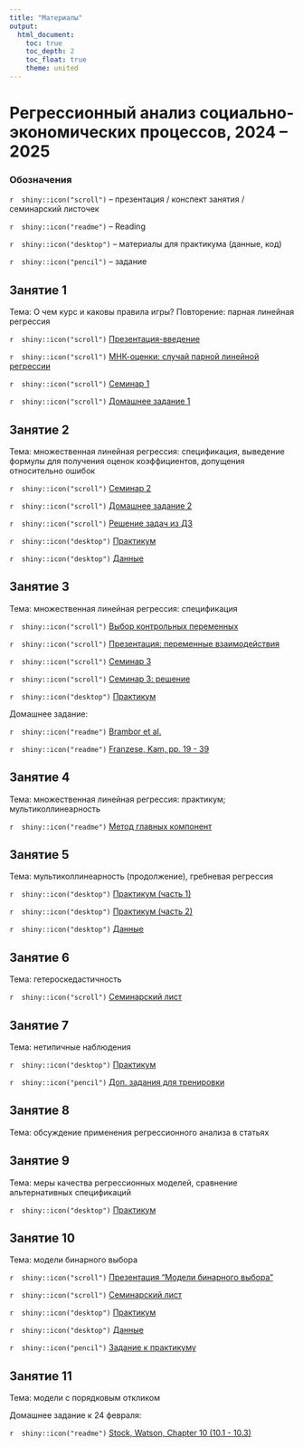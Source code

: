 ```yaml
---
title: "Материалы"
output: 
  html_document:
    toc: true
    toc_depth: 2
    toc_float: true
    theme: united
---
```

# Регрессионный анализ социально-экономических процессов, 2024 -- 2025
 
### Обозначения
 
`r  shiny::icon("scroll")` -- презентация / конспект занятия / семинарский листочек
 
`r  shiny::icon("readme")` -- Reading
 
`r  shiny::icon("desktop")` -- материалы для практикума (данные, код)
 
`r  shiny::icon("pencil")` -- задание 
 
## Занятие 1
 
Тема: О чем курс и каковы правила игры? Повторение: парная линейная регрессия
  
`r  shiny::icon("scroll")` <a href="regression_intro_2024.pdf" title=>Презентация-введение</a> 

`r  shiny::icon("scroll")` <a href="OLS_notes.pdf" title=>МНК-оценки: случай парной линейной регрессии</a> 

`r  shiny::icon("scroll")` <a href="reg_seminar1_2024.pdf" title=>Семинар 1</a> 

`r  shiny::icon("scroll")` <a href="css_reg_hw1_2024.pdf" title=>Домашнее задание 1</a> 

## Занятие 2
 
Тема: множественная линейная регрессия: спецификация, выведение формулы для получения оценок коэффициентов, допущения относительно ошибок
  
`r  shiny::icon("scroll")` <a href="reg_seminar2_2024.pdf" title=>Семинар 2</a> 

`r  shiny::icon("scroll")` <a href="css_reg_hw2_2024.pdf" title=>Домашнее задание 2</a> 

`r  shiny::icon("scroll")` <a href="css_reg_hw_solution.pdf" title=>Решение задач из ДЗ</a> 

`r  shiny::icon("desktop")` <a href="reg_lab1.ipynb" title=> Практикум </a>

`r  shiny::icon("desktop")` <a href="lab1.dta" title=> Данные </a>

## Занятие 3
 
Тема: множественная линейная регрессия: спецификация

`r  shiny::icon("scroll")` <a href="lecture_notes.pdf" title=>Выбор контрольных переменных</a> 

`r  shiny::icon("scroll")` <a href="interactions_presentation.pdf" title=>Презентация: переменные взаимодействия</a> 

`r  shiny::icon("scroll")` <a href="reg_seminar3.pdf" title=>Семинар 3</a> 

`r  shiny::icon("scroll")` <a href="reg_seminar3_solution.pdf" title=>Семинар 3: решение</a> 

`r  shiny::icon("desktop")` <a href="reg_lab2.ipynb" title=> Практикум </a>

Домашнее задание: 

`r  shiny::icon("readme")` <a href="https://disk.yandex.ru/i/XhNnotShTyC8dw" title=> Brambor et al.</a>
 
`r  shiny::icon("readme")` <a href="https://disk.yandex.ru/i/ufuj_2Ks2FglpQ" title=> Franzese, Kam, pp. 19 - 39 </a>

## Занятие 4
 
Тема: множественная линейная регрессия: практикум; мультиколлинеарность 

`r  shiny::icon("readme")` <a href="PCA.pdf" title=> Метод главных компонент </a>

## Занятие 5
 
Тема: мультиколлинеарность (продолжение), гребневая регрессия

`r  shiny::icon("desktop")` <a href="reg_lab3_1.ipynb" title=> Практикум (часть 1) </a>

`r  shiny::icon("desktop")` <a href="reg_lab3_2.ipynb" title=> Практикум (часть 2) </a>

`r  shiny::icon("desktop")` <a href="lab3_2.dta" title=> Данные </a>

## Занятие 6
 
Тема: гетероскедастичность

`r  shiny::icon("scroll")` <a href="css_reg_seminar5.pdf" title=> Семинарский лист </a>

## Занятие 7
 
Тема: нетипичные наблюдения

`r  shiny::icon("desktop")` <a href="lab4.ipynb" title=> Практикум </a>

`r  shiny::icon("pencil")` <a href="css_reg_pre_exam_practice.pdf" title=> Доп. задания для тренировки </a> 

## Занятие 8
 
Тема: обсуждение применения регрессионного анализа в статьях 

## Занятие 9
 
Тема: меры качества регрессионных моделей, сравнение альтернативных спецификаций

`r  shiny::icon("desktop")` <a href="lab5.ipynb" title=> Практикум </a>

## Занятие 10
 
Тема: модели бинарного выбора

`r  shiny::icon("scroll")` <a href="BCM_lecture.pdf" title=> Презентация "Модели бинарного выбора" </a>

`r  shiny::icon("scroll")` <a href="css_reg_seminar7.pdf" title=> Семинарский лист </a>

`r  shiny::icon("desktop")` <a href="lab6.ipynb" title=> Практикум </a>

`r  shiny::icon("desktop")` <a href="lab_logit.dta" title=> Данные </a>

`r  shiny::icon("pencil")` <a href="reg_binarychoice_lab.pdf" title=> Задание к практикуму </a> 

## Занятие 11

Тема: модели с порядковым откликом

Домашнее задание к 24 февраля: 
 
`r  shiny::icon("readme")`  <a href="https://disk.yandex.ru/i/G9DO5ZMwYmP2Mw" title=>Stock, Watson, Chapter 10 (10.1 - 10.3)</a>  
 



